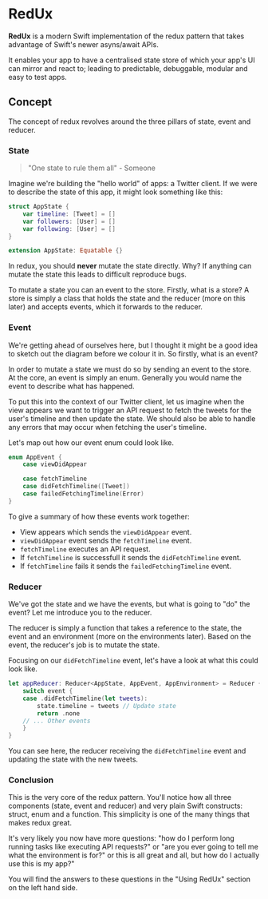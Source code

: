 # RedUx

**RedUx** is a modern Swift implementation of the redux pattern that takes advantage of Swift's newer asyns/await APIs.

It enables your app to have a centralised state store of which your app's UI can mirror and react to; leading to predictable, debuggable, modular and easy to test apps.

## Concept

The concept of redux revolves around the three pillars of state, event and reducer.

### State

> "One state to rule them all" - Someone

Imagine we're building the "hello world" of apps: a Twitter client. If we were to describe the state of this app, it might look something like this:

```swift
struct AppState {
    var timeline: [Tweet] = []
    var followers: [User] = []
    var following: [User] = []
}

extension AppState: Equatable {}
```

In redux, you should **never** mutate the state directly. Why? If anything can mutate the state this leads to difficult reproduce bugs.

To mutate a state you can an event to the store. Firstly, what is a store? A store is simply a class that holds the state and the reducer (more on this later) and accepts events, which it forwards to the reducer. 

### Event

We're getting ahead of ourselves here, but I thought it might be a good idea to sketch out the diagram before we colour it in. So firstly, what is an event?

In order to mutate a state we must do so by sending an event to the store. At the core, an event is simply an enum. Generally you would name the event to describe what has happened.

To put this into the context of our Twitter client, let us imagine when the view appears we want to trigger an API request to fetch the tweets for the user's timeline and then update the state. We should also be able to handle any errors that may occur when fetching the user's timeline.

Let's map out how our event enum could look like.

```swift
enum AppEvent {
    case viewDidAppear

    case fetchTimeline
    case didFetchTimeline([Tweet])
    case failedFetchingTimeline(Error)
}
```

To give a summary of how these events work together:

- View appears which sends the `viewDidAppear` event.
- `viewDidAppear` event sends the `fetchTimeline` event.
- `fetchTimeline` executes an API request.
- If `fetchTimeline` is successfull it sends the `didFetchTimeline` event.
- If `fetchTimeline` fails it sends the `failedFetchingTimeline` event.

### Reducer

We've got the state and we have the events, but what is going to "do" the event? Let me introduce you to the reducer.

The reducer is simply a function that takes a reference to the state, the event and an environment (more on the environments later). Based on the event, the reducer's job is to mutate the state.

Focusing on our `didFetchTimeline` event, let's have a look at what this could look like.

```swift
let appReducer: Reducer<AppState, AppEvent, AppEnvironment> = Reducer { state, event, environment in
    switch event {
    case .didFetchTimeline(let tweets):
        state.timeline = tweets // Update state
        return .none
    // ... Other events
    }
}
```

You can see here, the reducer receiving the `didFetchTimeline` event and updating the state with the new tweets.

### Conclusion

This is the very core of the redux pattern. You'll notice how all three components (state, event and reducer) and very plain Swift constructs: struct, enum and a function. This simplicity is one of the many things that makes redux great.

It's very likely you now have more questions: "how do I perform long running tasks like executing API requests?" or "are you ever going to tell me what the environment is for?" or this is all great and all, but how do I actually use this is my app?"

You will find the answers to these questions in the "Using RedUx" section on the left hand side.